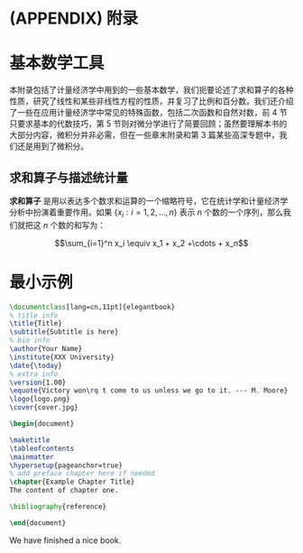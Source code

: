 \cleardoublepage 

# (APPENDIX) 附录 {-}

# 基本数学工具

本附录包括了计量经济学中用到的一些基本数学，我们扼要论述了求和算子的各种性质，研究了线性和某些非线性方程的性质，并复习了比例和百分数。我们还介绍了一些在应用计量经济学中常见的特殊函数，包括二次函数和自然对数，前 4 节只要求基本的代数技巧，第 5 节则对微分学进行了简要回顾；虽然要理解本书的大部分内容，微积分并非必需，但在一些章末附录和第 3 篇某些高深专题中，我们还是用到了微积分。

## 求和算子与描述统计量

**求和算子** 是用以表达多个数求和运算的一个缩略符号，它在统计学和计量经济学分析中扮演着重要作用。如果 $\{x_i: i=1, 2, \ldots, n\}$ 表示 $n$ 个数的一个序列，那么我们就把这 $n$ 个数的和写为：

$$\sum_{i=1}^n x_i \equiv x_1 + x_2 +\cdots + x_n$$


# 最小示例

```tex
\documentclass[lang=cn,11pt]{elegantbook}
% title info
\title{Title}
\subtitle{Subtitle is here}
% bio info
\author{Your Name}
\institute{XXX University}
\date{\today}
% extra info
\version{1.00}
\equote{Victory won\rq t come to us unless we go to it. --- M. Moore}
\logo{logo.png}
\cover{cover.jpg}

\begin{document}

\maketitle
\tableofcontents
\mainmatter
\hypersetup{pageanchor=true}
% add preface chapter here if needed
\chapter{Example Chapter Title}
The content of chapter one.

\bibliography{reference}

\end{document}
```

We have finished a nice book.

